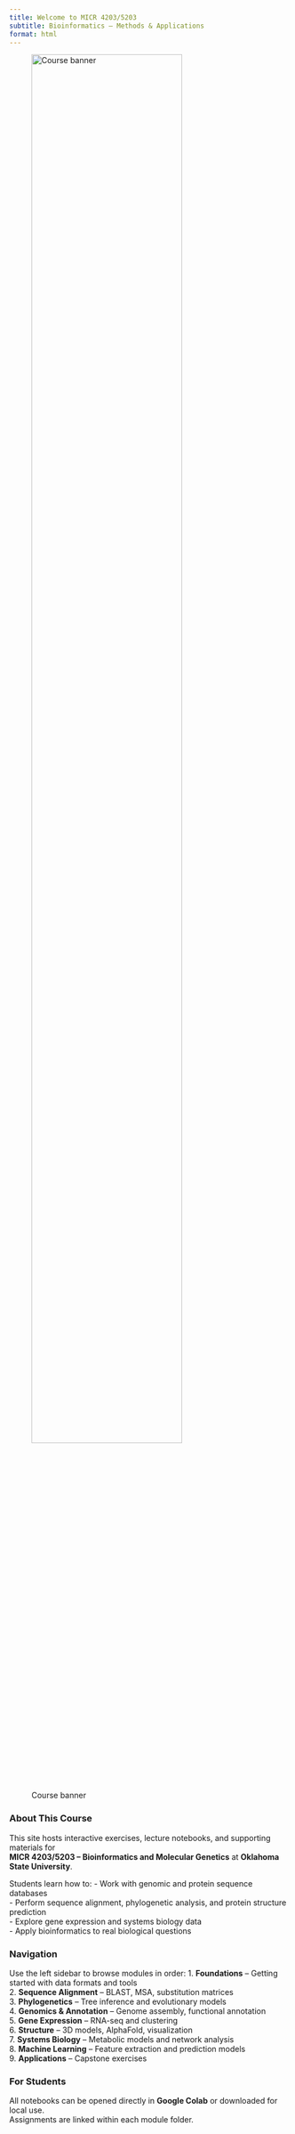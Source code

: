 ```yaml
---
title: Welcome to MICR 4203/5203
subtitle: Bioinformatics — Methods & Applications
format: html
---
```


![Course banner](notebooks/Resources/cover.png){fig-align="center" width="80%"}

### About This Course
This site hosts interactive exercises, lecture notebooks, and supporting materials for  
**MICR 4203/5203 – Bioinformatics and Molecular Genetics** at **Oklahoma State University**.

Students learn how to:
- Work with genomic and protein sequence databases  
- Perform sequence alignment, phylogenetic analysis, and protein structure prediction  
- Explore gene expression and systems biology data  
- Apply bioinformatics to real biological questions

### Navigation
Use the left sidebar to browse modules in order:
1. **Foundations** – Getting started with data formats and tools  
2. **Sequence Alignment** – BLAST, MSA, substitution matrices  
3. **Phylogenetics** – Tree inference and evolutionary models  
4. **Genomics & Annotation** – Genome assembly, functional annotation  
5. **Gene Expression** – RNA-seq and clustering  
6. **Structure** – 3D models, AlphaFold, visualization  
7. **Systems Biology** – Metabolic models and network analysis  
8. **Machine Learning** – Feature extraction and prediction models  
9. **Applications** – Capstone exercises

### For Students
All notebooks can be opened directly in **Google Colab** or downloaded for local use.  
Assignments are linked within each module folder.
